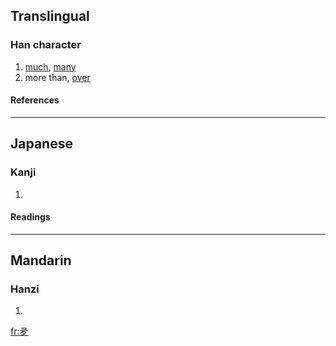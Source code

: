 {{see|多}}

==Translingual==
===Han character===
{{Han char|rn=36|rad=夕|as=03|sn=6|four=|canj=弓一一弓 (NMMN)}}
# [[much]], [[many]]
# more than, [[over]]
====References====
{{Han ref|kx=0246.151|dkj=05759|dj=0490.030|hdz=20863.010|uh=591B|ud=22811}}
----
==Japanese==
===Kanji===
{{ja-kanji|grade=|rs=夕03}}
# {{defn|Japanese}} 
====Readings====
{{ja-readings|on=[[た]] (ta)|kun=[[おおし]] (ooshi), [[まさる]] (masaru), [[まさに]] (masani)}}
----
==Mandarin==
===Hanzi===
{{cmn-hanzi|pin=[[duō]] ([[duo1]])|wg=to<sup>1</sup>}}
# {{defn|Mandarin}}

[[fr:夛]]